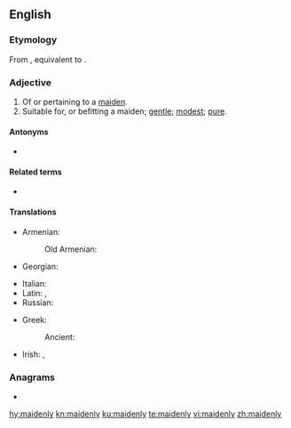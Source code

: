 ==English==

===Etymology===
From {{etyl|enm|en}} {{m|enm|maidenly}}, equivalent to {{suffix|maiden|ly|lang=en}}.

===Adjective===
{{en-adj}}

# Of or pertaining to a [[maiden]].
# Suitable for, or befitting a maiden; [[gentle]]; [[modest]]; [[pure]].

====Antonyms====
* {{l|en|unmaidenly}}

====Related terms====
* {{l|en|maidenliness}}

====Translations====
{{trans-top|of or pertaining to a maiden}}
* Armenian:
*: Old Armenian: {{t|xcl|կոյս}}
* Georgian: {{t|ka|ქალწულური|sc=Geor}}
{{trans-mid}}
* Italian: {{t|it|virgineo}} {{qualifier|dated}}
* Latin: {{t|la|puellāris}}, {{t|la|virgineus}}
* Russian: {{t+|ru|девичий|alt=де́вичий/деви́чий|sc=Cyrl}}
{{trans-bottom}}

{{trans-top|suitable for, or befitting a maiden}}
{{trans-mid}}
* Greek: {{t+|el|παρθένος}}
*: Ancient: {{t|grc|παρθένος}}
{{trans-bottom}}

{{ttbc-top}}
* Irish: {{t-check|ga|maighdeanúil}}, {{t-check|ga|mánla}}
{{trans-mid}}
{{trans-bottom}}

===Anagrams===
* {{l|en|medianly}}

[[hy:maidenly]]
[[kn:maidenly]]
[[ku:maidenly]]
[[te:maidenly]]
[[vi:maidenly]]
[[zh:maidenly]]